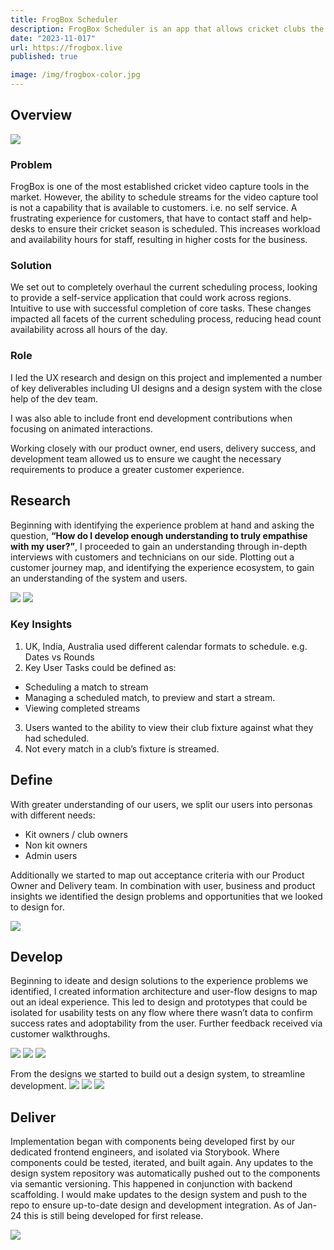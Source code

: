 ```yaml
---
title: FrogBox Scheduler
description: FrogBox Scheduler is an app that allows cricket clubs the ability to schedule streaming of their matches.
date: "2023-11-017"
url: https://frogbox.live
published: true

image: /img/frogbox-color.jpg
---
```


## Overview

[![](/img/frogbox-color.jpg)]()

### Problem
FrogBox is one of the most established cricket video capture tools in the market. However, the ability to schedule streams for the video capture tool is not a capability that is available to customers. i.e. no self service. A frustrating experience for customers, that have to contact staff and help-desks to ensure their cricket season is scheduled. This increases workload and availability hours for staff, resulting in higher costs for the business.

### Solution
We set out to completely overhaul the current scheduling process, looking to provide a self-service application that could work across regions. Intuitive to use with successful completion of core tasks. These changes impacted all facets of the current scheduling process, reducing head count availability across all hours of the day.

### Role
I led the UX research and design on this project and implemented a number of key deliverables including UI designs and a design system with the close help of the dev team. 

I was also able to include front end development contributions when focusing on animated interactions. 

Working closely with our product owner, end users, delivery success, and development team allowed us to ensure we caught the necessary requirements to produce a greater customer experience.

## Research
Beginning with identifying the experience problem at hand and asking the question, **“How do I develop enough understanding to truly empathise with my user?”**, I proceeded to gain an understanding through in-depth interviews with customers and technicians on our side. Plotting out a customer journey map, and identifying the experience ecosystem, to gain an understanding of the system and users. 

[![](/img/cjm-fb.png)]()
[![](/img/ecosystem-fb.jpg)]()

### Key Insights
 1. UK, India, Australia used different calendar formats to schedule. e.g. Dates vs Rounds
 2. Key User Tasks could be defined as:
  * Scheduling a match to stream
  * Managing a scheduled match, to preview and start a stream.
  * Viewing completed streams
 3. Users wanted to the ability to view their club fixture against what they had scheduled. 
 4. Not every match in a club’s fixture is streamed.

 ## Define
 With greater understanding of our users, we split our users into personas with different needs: 
 - Kit owners / club owners
 - Non kit owners
 - Admin users

 Additionally we started to map out acceptance criteria with our Product Owner and Delivery team. In combination with user, business and product insights we identified the design problems and opportunities that we looked to design for.

[![](/img/define-fb.jpg)]()

## Develop
Beginning to ideate and design solutions to the experience problems we identified, I created information architecture and user-flow designs to map out an ideal experience. This led to design and prototypes that could be isolated for usability tests on any flow where there wasn’t data to confirm success rates and adoptability from the user. Further feedback received via customer walkthroughs.

[![](/img/develop-1-fb.jpg)]()
[![](/img/develop-1.2-fb.jpg)]()
[![](/img/develop-2-fb.jpg)]()

From the designs we started to build out a design system, to streamline development.
[![](/img/develop-3-fb.jpg)]()
[![](/img/develop-4-fb.jpg)]()
[![](/img/develop-5-fb.jpg)]()

## Deliver
Implementation began with components being developed first by our dedicated frontend engineers, and isolated via Storybook. Where components could be tested, iterated, and built again. Any updates to the design system repository was automatically pushed out to the components via semantic versioning. This happened in conjunction with backend scaffolding. I would make updates to the design system and push to the repo to ensure up-to-date design and development integration. As of Jan-24 this is still being developed for first release.

[![](/img/deliver-1-fb.jpg)]()
